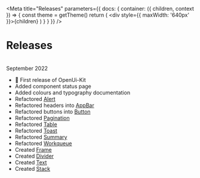 <!--This Source Code Form is subject to the terms of the Mozilla Public
License, v. 2.0. If a copy of the MPL was not distributed with this
file, You can obtain one at https://mozilla.org/MPL/2.0/.

OpenCRVS is also distributed under the terms of the Civil Registration
& Healthcare Disclaimer located at http://opencrvs.org/license.

Copyright (C) The OpenCRVS Authors. OpenCRVS and the OpenCRVS
graphic logo are (registered/a) trademark(s) of Plan International.-->


<Meta
  title="Releases"
  parameters={{
    docs: {
      container: ({ children, context }) => {
        const theme = getTheme()
        return (
          <DocsContainer context={context}>
            <ThemeProvider theme={theme}>
              <div style={{ maxWidth: '640px' }}>{children}</div>
            </ThemeProvider>
          </DocsContainer>
        )
      }
    }
  }}
/>

# Releases

<br />
<Stack gap={16}>
  <Text variant="bold16" element="bold16">
    September 2022
  </Text>
<Pill label="v 1.1.0" type="default" size="small" />

</Stack>

- 🎉 First release of OpenUi-Kit
- Added component status page
- Added colours and typography documentation
- Refactored [Alert](?path=/docs/data-alert--success)
- Refactored headers into [AppBar](?path=/docs/layout-appbar--default)
- Refactored buttons into [Button](?path=/docs/controls-button--button)
- Refactored [Pagination](?path=/docs/controls-pagination--pagination-view)
- Refactored [Table](?path=/docs/data-table--one-column-one-row)
- Refactored [Toast](?path=/docs/data-toast--success)
- Refactored [Summary](?path=/docs/data-summary--row)
- Refactored [Workqueue](?path=/docs/data-workqueue--default)
- Created [Frame](?path=/docs/layout-frame--page-template-content-large)
- Created [Divider](?path=/docs/layout-divider--templater)
- Created [Text](?path=/docs/typography-text--default)
- Created [Stack](?path=/docs/layout-stack--default)
